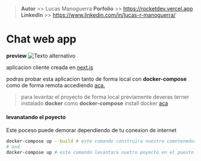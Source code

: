> **Autor** >> Lucas Manoguerra
> **Porfolio** >> https://rocketdev.vercel.app
> **LinkedIn** >> https://www.linkedin.com/in/lucas-r-manoguerra/

# Chat web app

**preview**
![Texto alternativo](./images/screen-shot-chat-app-optimized-webp.webp)

aplicacion cliente creada en [next.js](https://nextjs.org/)

podras probar esta aplicacion tanto de forma local con **docker-compose** como de forma remota accediendo [aca.](https://chat-app-telegrap.vercel.app/)

> para levantar el proyecto de forma local previamente deveras terner instalado **docker** como **docker-compose**
> install docker [aca](https://www.docker.com/)

#### levanatando el poyecto

Este poceso puede demorar dependiendo de tu conexion de internet

```bash
docker-compose up --build # este comando construira nuestro comntenedor
# and
docker-compose up # este comando levantara nuetro poyecto en el puesto ???
```

